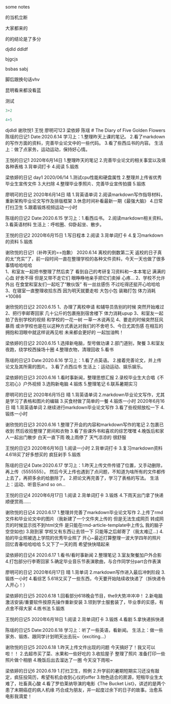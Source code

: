 
some notes

的当机立断


大家都来的

的的结论是了多分


djdld  ddldf 

bjgcjs


bsbas
sabj

脚后跟换句话vhv

昆明看来都没看蓝

测试

```python
3+2
```

```r
4+5
```

djdldl
谢欣悦1
王悦
廖明可123
梁依婷
陈瑶
# The Diary of Five Golden Flowers
陈瑶的日记1
Date:2020.6.14
学习上：1.整理昨天上课的笔记。
2.看了markdown的写作方面的资料，完善毕业论文中的一些代码。
3.看了些西瓜书的内容。
生活上：做了点家务，运动运动，保持好心情。

王悦的日记1
2020年6月14日
1.整理昨天的笔记
2.完善毕业论文的相关事宜以及填各种表格
3.背单词打卡
4.阅读
5.锻炼

梁依婷的日记 day1 
2020/06/14
1.测试cpu性能和硬盘属性
2.整理并上传省优秀毕业生宣传文件
3.大扫除
4.整理毕业季照片、完善毕业宣传拍摄
5.锻炼

廖明可的日记
2020年6月14日 晴
1.背英语单词
2.阅读markdown写作指导材料，重新架构毕业论文写作及排版框架
3.休息时间补看最新一期《最强大脑》
4.日常打扫卫生
5.跟着锻炼视频运动一小时

陈瑶的日记2
Date:2020.6.15
学习上：1.看西瓜书。
2.阅读markdown相关资料。
3.看英语材料
生活上：呼啦圈、仰卧起坐、散步。

王悦的日记2
2020年6月15日
1.写日程本
2.阅读
3.背单词打卡
4.复习markdown的资料
5.锻炼

谢欣悦的日记1（补昨天的==抱歉）
2020.6.14 离校的倒数第二天
返校的日子真的太“充实”了，前一段时间一直在整理学校的各种文件资料，今天一天也做了很多事情哈哈哈哈  
1、和室友一起把书整理了然后卖了 看到自己的考研复习资料和一本本笔记 满满的心血 好舍不得 但是又带不走它们 眼睁睁地亲手把它们卖掉 心疼...
2、学校不允许外出 在食堂和室友们一起吃了“散伙饭” 有一丝丝感伤 不过吃得还挺开心哈哈哈
3、在寝室一直整理收拾东西 因为明天就要走啦 大包小包 装箱打包 体力消耗+10086

谢欣悦的日记2
2020.6.15 
1、办理了离校申请 和辅导员告别的时候 突然开始难过
2、把行李邮寄回家 几十公斤的包裹拖到宿舍楼下 体力消耗upup
3、和室友一起拍了告别学校的视频 和学校的一花一树 一草一木说再见
4、要走的时候突然狂风暴雨 或许学校也是在以这种方式表达对我们的不舍吧
5、今日尤其伤感 在相互的拥抱和泪眼中就这样说再见啦 未来都会更好的 一起加油鸭！

梁依婷的日记2
2020.6.15
1.选择新电脑，型号做功课
2.部门道别，聚餐
3.和室友夜跑，绕学校西操场十圈
4.整理衣物，清理回收
5.看书

陈瑶的日记3
Date:2020.6.16
学习上：1.看了点英语。
2.接着完善论文，并上传论文及其所需的图片。
3.看了点西瓜书
生活上：运动运动、娱乐娱乐。

梁依婷的日记3
2020.6.16
1.看时事新闻，整理思想汇报
2.录校毕业生大合唱《不忘初心》户外视频
3.选购新电脑
4.锻炼
5.整理笔记
6.联系暑期实习

廖明可的日记
2020年6月15日 晴
1.背英语单词
2.markdown毕业论文写作，尤其是学习了表格和图片的编辑
3.买食材做了简单的一餐
4.锻炼一小时
2020年6月16日 晴
1.背英语单词
2.继续进行markdown毕业论文写作
3.看了些视频放松一下
4.锻炼一小时

谢欣悦的日记3
2020.6.16
1.整理了开会的内容和markdown写作的笔记
2.包裹已收到 然后收拾整理了房间和衣物
3.看了些课外书和喜欢的综艺嘿嘿
4.晚饭后和家人一起出门散步 白天一直下雨 晚上雨停了 天气凉凉的 很舒服

王悦的日记3
2020年6月16日
1.阅读一小时
2.背单词打卡
3.复习markdown资料
4.618买了好多想买的 疯狂剁手
5.锻炼

陈瑶的日记4
Date:2020.6.17
学习上：1.昨天上传文件传错了位置，又手动删除，再上传（5555555）。
然后今天上传也遇到了点问题，不知道为啥所有的文件都传上去了，再把多余的给删除了。
2.把论文再完善了，学习了表格的写法。
生活上：运动、听音乐and so on...

王悦的日记4
2020年6月17日
1.阅读
2.背单词打卡
3.锻炼
4.下雨天出门拿了快递顺便赏雨……

谢欣悦的日记4
2020.6.17
1.整理并完善了markdown毕业论文写作
2.上传了rmd文件和毕业论文中的图片（我新建了一个文件夹上传的 但是无法生成网页 转成网页的时候显示找不到html文件 是只能在rmd-article-template中上传么 我的脑子空空如也)
3.刚到家 学校又有东西让去领一下 只能等之后邮寄了（我太难辽...)
4.拍的毕业照被选上学院的优秀毕业照了 开心~最近打算整理一波大学四年的照片 回忆青春哈哈哈哈
5.又下了一天的雨 希望快快晴起来

梁依婷的日记4
2020.6.17
1.看书/看时事新闻
2.整理笔记
3.室友聚餐加户外合影
4.打包部分行李寄回家
5.确定毕业音乐节表演歌曲，与合作同学分part合作表演

廖明可的日记
2020年6月17日 晴
1.背单词
2.markdown写作进入最后冲刺阶段
3.锻炼一小时
4.看综艺
5.618又买了一些东西，今天要开始陆续收快递了（拆快递令人开心！）

梁依婷的日记5
2020.6.18
1.回看部分618晚会节目，the9大势冲冲冲！
2.新电脑激活安装/重要软件按原先操作重新安装
3.领到学士服套装了，毕业季的实感，有点舍不得大家
4.练书法
5.锻炼

王悦的日记5
2020年6月18日
1.阅读
2.背单词打卡
3.锻炼
4.看剧
5.拿快递拆快递

陈瑶的日记5
Date:2020.6.18
学习上：听了一些英语，看新闻。
生活上：做一些家务、锻炼、跟同学计划明天出去玩~（exciting...）

谢欣悦的日记5
2020.6.18
1.昨天上传文件出现的问题 今天搞好了！我又可以啦！！
2.去超市买了菜、水果和一些好吃的
3.收拾屋子 整理了照片 准备打印一些照片做个相册
4.晚饭后出去溜达了一圈 今天没下雨啦~

梁依婷的日记6
2020.6.19
1.打扫卫生，照例
2.升学前的暑期短期实习还没有敲定，疯狂投简历，希望有机会收到心仪的offer
3.物色适合的房源，短租毕业生太难了，社畜真心酸
4.看了罗伯莱纳导演的电影《The Bucket List》，讲述的是两个患了末期癌症的病人机缘
巧合成为朋友，并一起度过余下的日子的故事。治愈系电影我滴爱！
